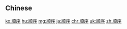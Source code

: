 {{also|順序}}
==Chinese==
{{zh-see|順序}}

[[ko:顺序]]
[[hu:顺序]]
[[mg:顺序]]
[[ja:顺序]]
[[chr:顺序]]
[[uk:顺序]]
[[zh:顺序]]